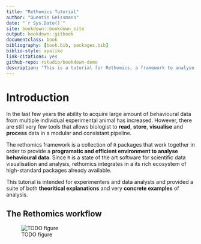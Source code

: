 ```yaml
--- 
title: "Rethomics Tutorial"
author: "Quentin Geissmann"
date: "`r Sys.Date()`"
site: bookdown::bookdown_site
output: bookdown::gitbook
documentclass: book
bibliography: [book.bib, packages.bib]
biblio-style: apalike
link-citations: yes
github-repo: rstudio/bookdown-demo
description: "This is a tutorial for Rethomics, a framework to analyse high-throuput behavioural data in `R`."
---
```


# Introduction

In the last few years the ability to acquire large amount of behavioural data
from multiple individual experimental animal has increased.
However, there are still very few tools that allows biologist to **read**, **store**, **visualise** and **process** data 
in a modular and consistant pipeline.

The rethomics framework is a collection of `R` packages that work together in order to provide a **programatic and efficient environment to analyse behavioural data**.
Since `R` is a state of the art software for scientific data visualisation and analysis,
rethomics integrates in a its rich ecosystem of high-standard packages already available.

This tutorial is intended for experimenters and data analysts and provided a suite of 
both **theoritical explanations** and very **concrete examples** of analysis.

## The Rethomics workflow

![TODO figure]()

